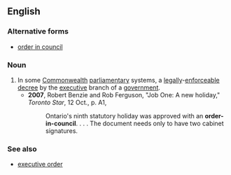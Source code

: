 {{wikipedia|Order-in-Council}}
==English==

===Alternative forms===
*[[order in council]]

===Noun===
{{en-noun|head=[[order]]-[[in]]-[[council]]|orders-in-council}}

# In some [[Commonwealth]] [[parliamentary]] systems, a [[legally]]-[[enforceable]] [[decree]] by the [[executive]] branch of a [[government]].
#*'''2007''', Robert Benzie and Rob Ferguson, "Job One: A new holiday," ''Toronto Star'', 12 Oct., p. A1,
#*:Ontario's ninth statutory holiday was approved with an '''order-in-council'''. . . . The document needs only to have two cabinet signatures.

===See also===
*[[executive order]]